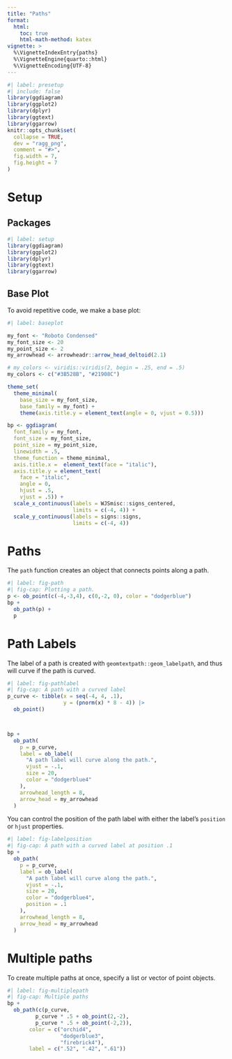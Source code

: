 ```yaml
---
title: "Paths"
format: 
  html:
    toc: true
    html-math-method: katex
vignette: >
  %\VignetteIndexEntry{paths}
  %\VignetteEngine{quarto::html}
  %\VignetteEncoding{UTF-8}
---
```


```r
#| label: presetup
#| include: false
library(ggdiagram)
library(ggplot2)
library(dplyr)
library(ggtext)
library(ggarrow)
knitr::opts_chunk$set(
  collapse = TRUE,
  dev = "ragg_png",
  comment = "#>",
  fig.width = 7,
  fig.height = 7
)

```

# Setup

## Packages

```r
#| label: setup
library(ggdiagram)
library(ggplot2)
library(dplyr)
library(ggtext)
library(ggarrow)
```


## Base Plot

To avoid repetitive code, we make a base plot:

```r
#| label: baseplot

my_font <- "Roboto Condensed"
my_font_size <- 20
my_point_size <- 2
my_arrowhead <- arrowheadr::arrow_head_deltoid(2.1)

# my_colors <- viridis::viridis(2, begin = .25, end = .5)
my_colors <- c("#3B528B", "#21908C")

theme_set(
  theme_minimal(
    base_size = my_font_size,
    base_family = my_font) +
    theme(axis.title.y = element_text(angle = 0, vjust = 0.5)))

bp <- ggdiagram(
  font_family = my_font,
  font_size = my_font_size,
  point_size = my_point_size,
  linewidth = .5,
  theme_function = theme_minimal,
  axis.title.x =  element_text(face = "italic"),
  axis.title.y = element_text(
    face = "italic",
    angle = 0,
    hjust = .5,
    vjust = .5)) +
  scale_x_continuous(labels = WJSmisc::signs_centered,
                     limits = c(-4, 4)) +
  scale_y_continuous(labels = signs::signs,
                     limits = c(-4, 4))

```

# Paths

The `path` function creates an object that connects points along a path.

```r
#| label: fig-path
#| fig-cap: Plotting a path.
p <- ob_point(c(-4,-3,4), c(0,-2, 0), color = "dodgerblue")
bp + 
  ob_path(p) +
  p
```


# Path Labels

The label of a path is created with `geomtextpath::geom_labelpath`, and thus will curve if the path is curved.


```r
#| label: fig-pathlabel
#| fig-cap: A path with a curved label
p_curve <- tibble(x = seq(-4, 4, .1), 
                  y = (pnorm(x) * 8 - 4)) |>
  ob_point()



bp +
  ob_path(
    p = p_curve,
    label = ob_label(
      "A path label will curve along the path.",
      vjust = -.1,
      size = 20,
      color = "dodgerblue4"
    ),
    arrowhead_length = 8,
    arrow_head = my_arrowhead
  )


```

You can control the position of the path label with either the label's `position` or `hjust` properties. 

```r
#| label: fig-labelposition
#| fig-cap: A path with a curved label at position .1
bp +
  ob_path(
    p = p_curve,
    label = ob_label(
      "A path label will curve along the path.",
      vjust = -.1,
      size = 20,
      color = "dodgerblue4",
      position = .1
    ),
    arrowhead_length = 8,
    arrow_head = my_arrowhead
  )
```


# Multiple paths

To create multiple paths at once, specify a list or vector of point objects.

```r
#| label: fig-multiplepath
#| fig-cap: Multiple paths
bp +
  ob_path(c(p_curve, 
         p_curve * .5 + ob_point(2,-2),
         p_curve * .5 + ob_point(-2,2)), 
       color = c("orchid4",
                 "dodgerblue3",
                 "firebrick4"),
       label = c(".52", ".42", ".61"))
```

